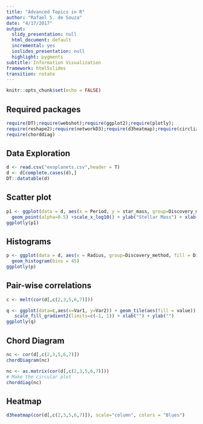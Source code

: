 ```yaml
---
title: "Advanced Topics in R"
author: "Rafael S. de Souza"
date: "4/17/2017"
output:
  slidy_presentation: null
  html_document: default
  incremental: yes
  ioslides_presentation: null
  highlight: pygments
subtitle: Information Visualization
framework: html5slides
transition: rotate
---
```


```r
knitr::opts_chunk$set(echo = FALSE)
```

## Required packages

```r
require(DT);require(webshot);require(ggplot2);require(plotly);
require(reshape2);require(networkD3);require(d3heatmap);require(circlize);
require(chorddiag)
```

## Data Exploration

```r
d <- read.csv("exoplanets.csv",header = T)
d <- d[complete.cases(d),]
DT::datatable(d)
```



## Scatter plot

```r
p1 <- ggplot(data = d, aes(x = Period, y = star_mass, group=Discovery_method, fill = Discovery_method,text=name,size=Radius)) +
  geom_point(alpha=0.5) +scale_x_log10() + ylab("Stellar Mass") + xlab("Period")
ggplotly(p1)
```



## Histograms 

```r
p <- ggplot(data = d, aes(x = Radius, group=Discovery_method, fill = Discovery_method)) +
  geom_histogram(bins = 45)
ggplotly(p)
```


## Pair-wise correlations 

```r
c <- melt(cor(d[,c(2,3,5,6,7)]))

q <- ggplot(data=c,aes(x=Var1, y=Var2)) + geom_tile(aes(fill = value)) +
   scale_fill_gradient2(limits=c(-1, 1)) + xlab("") + ylab("")
ggplotly(q)
```

## Chord Diagram
```r
nc <- cor(d[,c(2,3,5,6,7)])
chordDiagram(nc)
```


```r
nc <- as.matrix(cor(d[,c(2,3,5,6,7)]))
# Make the circular plot
chorddiag(nc)
```


## Heatmap 
```r
d3heatmap(cor(d[,c(2,3,5,6,7)]), scale="column", colors = "Blues")
```
